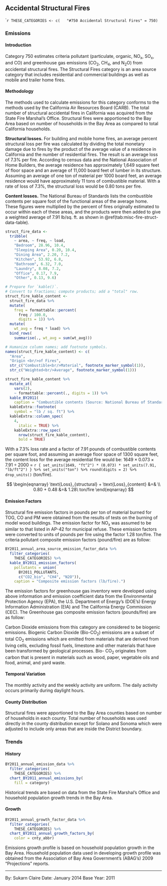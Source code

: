 ## Accidental Structural Fires {#misc-fire-struct}

````r
THESE_CATEGORIES <- c(
  "#750 Accidental Structural Fires" = 750)
```

### Emissions

#### Introduction {-}

Category 750 estimates criteria pollutant (particulate, organic, NO~x~, SO~x~, and CO) and greenhouse gas emissions (CO~2~, CH~4~, and N~2~O) from accidental structural fires. The Structural Fires category is an area source category that includes residential and commercial buildings as well as mobile and trailer home fires.

#### Methodology {- #misc-fire-struct-methodology}

The methods used to calculate emissions for this category conforms to the methods used by the California Air Resources Board (CARB). The total number of structural accidental fires in California was acquired from the State Fire Marshal’s Office. Structural fires were apportioned to the Bay Area based on number of households in the Bay Area as compared to total California households.

**Structural losses.** For building and mobile home fires, an average percent structural loss per fire was calculated by dividing the total monetary damage due to fires by the product of the average value of a residence in California and the number of residential fires. The result is an average loss of 7.3% per fire. According to census data and the National Association of Home Builders, the average residence has approximately 1,649 square feet of floor space and an average of 11,000 board feet of lumber in its structure. Assuming an average of one ton of material per 1000 board feet, an average residence would have approximately 11 tons of combustible material. With a rate of loss of 7.3%, the structural loss would be 0.80 tons per fire.

**Content losses.** The National Bureau of Standards lists the combustible contents per square foot of the functional areas of the average home. These figures were multiplied by the percent of fires originally estimated to occur within each of these areas, and the products were then added to give a weighted average of 7.91 lb/sq. ft. as shown in \@ref(tab:misc-fire-struct-data-table).

```r
struct_fire_data <-
  tribble(
    ~ area, ~ freq, ~ load,
    "Bedroom", 28.96, 10.4,
    "Sleeping Area", 0.20, 10.4,
    "Dining Area", 2.20, 7.2,
    "Kitchen", 53.92, 6.8,
    "Bathroom", 6.32, 7.0,
    "Laundry", 8.08, 7.2,
    "Office", 0.17, 7.9,
    "Other", 0.13, 9.6) 

# Prepare for `kable()`.
# Convert to fractions; compute products; add a "total" row.
struct_fire_kable_content <-
  struct_fire_data %>%
  mutate(
    freq = formattable::percent(
      freq / 100.0,
      digits = 1)) %>%
  mutate(
    wt_avg = freq * load) %>%
  bind_rows(
    summarise(., wt_avg = sum(wt_avg)))

# Humanize column names; add footnote symbols.
names(struct_fire_kable_content) <- c(
  "Area",
  "Origin <br/>of Fires",
  str_c("Combustible<br/>Material", footnote_marker_symbol(1)),
  str_c("Weighted<br/>Average", footnote_marker_symbol(1)))

struct_fire_kable_content %>%
  mutate_at(
    vars(2),
    ~ formattable::percent(., digits = 1)) %>%
  kable_BY2011(
    caption = "Combustible contents (Source: National Bureau of Standards).") %>%
  kableExtra::footnote(
    symbol = "lb / sq. ft") %>%
  kableExtra::column_spec(
    4, 
      italic = TRUE) %>%
    kableExtra::row_spec(
      nrow(struct_fire_kable_content),
      bold = TRUE)
```

With a 7.3% loss rate and a factor of 7.91 pounds of combustible contents per square foot, and assuming an average floor space of 1300 square feet, the content loss for the average residential fire would be: $1649 \times 0.073 \times 7.91 \div 2000$ = `r { set_units(1649, "ft^2") * (0.073) * set_units(7.91, "lb/ft^2") } %>% set_units("ton") %>% round(digits = 2) %>% drop_units()` (ton/fire).

$$
\begin{eqnarray}
  \text{Loss}_{structural} + \text{Loss}_{content} &=& \\
  0.80 + 0.48 &=& 1.28\ ton/fire
\end{eqnarray}
$$

#### Emission Factors {- #misc-fire-struct-EF}

Structural fire emission factors in pounds per ton of material burned for TOG, CO and PM were obtained from the results of tests on the burning of model wood buildings. The emission factor for NO~x~ was assumed to be similar to that listed in AP-42 for municipal refuse. These emission factors were converted to units of pounds per fire using the factor 1.28 ton/fire. The criteria pollutant composite emission factors (pound/fire) are as follow:

```r
BY2011_annual_area_source_emission_factor_data %>%
  filter_categories(
    THESE_CATEGORIES) %>%
  kable_BY2011_emission_factors(
    pollutants = union(
      BY2011_POLLUTANTS,
      c("CO2_bio", "CH4", "N2O")),
    caption = "Composite emission factors (lb/fire).")
```

The emission factors for greenhouse gas inventory were developed using above information and emission coefficient data from the Environmental Protection Agency (EPA), the U.S. Department of Energy’s (DOE’s) Energy Information Administration (EIA) and The California Energy Commission (CEC). The Greenhouse gas composite emission factors (pounds/fire) are as follow:

Carbon Dioxide emissions from this category are considered to be biogenic emissions. Biogenic Carbon Dioxide (Bio-CO~2~) emissions are a subset of total CO~2~ emissions which are emitted from materials that are derived from living cells, excluding fossil fuels, limestone and other materials that have been transformed by geological processes. Bio- CO~2~ originates from carbon that is present in materials such as wood, paper, vegetable oils and food, animal, and yard waste.

#### Temporal Variation {-}

The monthly activity and the weekly activity are uniform. The daily activity occurs primarily during daylight hours.

#### County Distribution {-}

Structural fires were apportioned to the Bay Area counties based on number of households in each county. Total number of households was used directly in the county distribution except for Solano and Sonoma which were adjusted to include only areas that are inside the District boundary.

### Trends

#### History {-}

```r
BY2011_annual_emission_data %>%
  filter_categories(
    THESE_CATEGORIES) %>%
  chart_BY2011_annual_emissions_by(
    fill = category) 
```

Historical trends are based on data from the State Fire Marshal’s Office and household population growth trends in the Bay Area.

#### Growth {-}

```r
BY2011_annual_growth_factor_data %>%
  filter_categories(
    THESE_CATEGORIES) %>%
  chart_BY2011_annual_growth_factors_by(
    color = cnty_abbr) 
```

Emissions growth profile is based on household population growth in the Bay Area. Household population data used in developing growth profile was obtained from the Association of Bay Area Government’s (ABAG’s) 2009 “Projections” reports.

***

By: Sukarn Claire 
Date: January 2014 
Base Year: 2011
